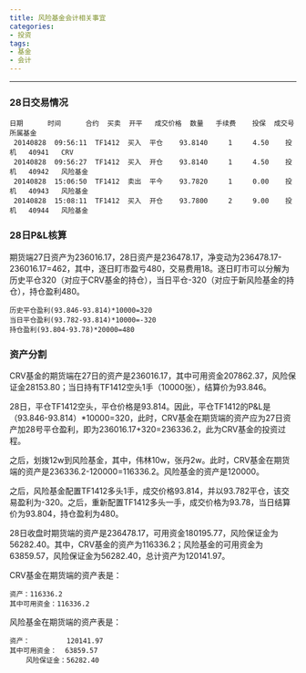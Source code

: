 ```yaml
---
title: 风险基金会计相关事宜
categories:
- 投资
tags:
- 基金
- 会计
---
```


---
### 28日交易情况

```
日期      时间      合约  买卖  开平   成交价格  数量   手续费    投保  成交号      所属基金
 20140828  09:56:11  TF1412  买入  平仓    93.8140     1     4.50    投机   40941   CRV
 20140828  09:56:27  TF1412  买入  开仓    93.8140     1     4.50    投机   40942   风险基金
 20140828  15:06:50  TF1412  卖出  平今    93.7820     1     0.00    投机   40943   风险基金
 20140828  15:08:11  TF1412  买入  开仓    93.7800     2     9.00    投机   40944   风险基金
```

### 28日P&L核算

期货端27日资产为236016.17，28日资产是236478.17，净变动为236478.17-236016.17=462，其中，逐日盯市盈亏480，交易费用18。逐日盯市可以分解为历史平仓320（对应于CRV基金的持仓），当日平仓-320（对应于新风险基金的持仓），持仓盈利480。

```
历史平仓盈利(93.846-93.814)*10000=320
当日平仓盈利(93.782-93.814)*10000=-320
持仓盈利(93.804-93.78)*20000=480
```

### 资产分割

CRV基金的期货端在27日的资产是236016.17，其中可用资金207862.37，风险保证金28153.80；当日持有TF1412空头1手（10000张），结算价为93.846。

28日，平仓TF1412空头，平仓价格是93.814。因此，平仓TF1412的P&L是（93.846-93.814）*10000=320，此时，CRV基金在期货端的资产应为27日资产加28号平仓盈利，即为236016.17+320=236336.2，此为CRV基金的投资过程。

之后，划拨12w到风险基金，其中，伟林10w，张丹2w。此时，CRV基金在期货端的资产是236336.2-120000=116336.2。风险基金的资产是120000。

之后，风险基金配置TF1412多头1手，成交价格93.814，并以93.782平仓，该交易盈利为-320。之后，重新配置TF1412多头一手，成交价格为93.78，当日结算价为93.804，持仓盈利为480。

28日收盘时期货端的资产是236478.17，可用资金180195.77，风险保证金为56282.40。其中，CRV基金的资产为116336.2；风险基金的可用资金为 63859.57，风险保证金为56282.40，总计资产为120141.97。

CRV基金在期货端的资产表是：

```
资产：116336.2
其中可用资金：116336.2
```

风险基金在期货端的资产表是：

```
资产：         120141.97
其中可用资金：  63859.57
    风险保证金：56282.40
```
